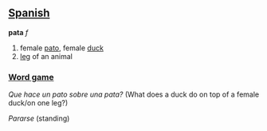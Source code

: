 ==[[Spanish]]==

'''pata''' ''f''

# female [[pato]], female [[duck]]
# [[leg]] of an animal

===[[Word game]]===
''Que hace un pato sobre una pata?'' (What does a duck do on top of a female duck/on one leg?)

''Pararse'' (standing)